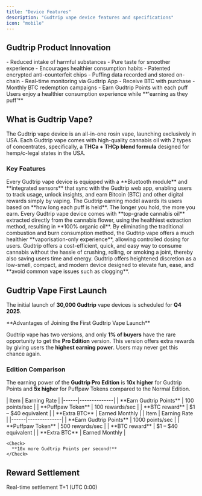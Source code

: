 ```yaml
---
title: "Device Features"
description: "Gudtrip vape device features and specifications"
icon: "mobile"
---
```


## Gudtrip Product Innovation

<CardGroup cols={3}>
  <Card title="Combustion-free Vaporization" icon="fire-flame-simple">
    - Reduced intake of harmful substances
    - Pure taste for smoother experience
    - Encourages healthier consumption habits
  </Card>
  <Card title="Smart Self-Management" icon="microchip">
    - Patented encrypted anti-counterfeit chips
    - Puffing data recorded and stored on-chain
    - Real-time monitoring via Gudtrip App
  </Card>
  <Card title="Crypto & Loyalty Incentives" icon="bitcoin">
    - Receive BTC with purchase
    - Monthly BTC redemption campaigns
    - Earn Gudtrip Points with each puff
  </Card>
</CardGroup>

<Tip>
  Users enjoy a healthier consumption experience while **'earning as they puff'**
</Tip>

## What is Gudtrip Vape?

The Gudtrip vape device is an all-in-one rosin vape, launching exclusively in USA. Each Gudtrip vape comes with high-quality cannabis oil with 2 types of concentrates, specifically, a **THCa + THCp blend formula** designed for hemp/c-legal states in the USA.

### Key Features

<AccordionGroup>
  <Accordion title="Connectivity & Tracking" icon="bluetooth">
    Every Gudtrip vape device is equipped with a **Bluetooth module** and **integrated sensors** that sync with the Gudtrip web app, enabling users to track usage, unlock insights, and earn Bitcoin (BTC) and other digital rewards simply by vaping.
  </Accordion>

  <Accordion title="Earning Model" icon="coins">
    The Gudtrip earning model awards its users based on **how long each puff is held**. The longer you hold, the more you earn.
  </Accordion>

  <Accordion title="Organic Essence" icon="leaf">
    Every Gudtrip vape device comes with **top-grade cannabis oil** extracted directly from the cannabis flower, using the healthiest extraction method, resulting in **100% organic oil**.
  </Accordion>

  <Accordion title="Improved Health" icon="heart-pulse">
    By eliminating the traditional combustion and burn consumption method, the Gudtrip vape offers a much healthier **vaporisation-only experience**, allowing controlled dosing for users.
  </Accordion>

  <Accordion title="Stylish Efficiency" icon="bolt">
    Gudtrip offers a cost-efficient, quick, and easy way to consume cannabis without the hassle of crushing, rolling, or smoking a joint, thereby also saving users time and energy.
  </Accordion>

  <Accordion title="User Experience" icon="star">
    Gudtrip offers heightened discretion as a low-smell, compact, and modern device designed to elevate fun, ease, and **avoid common vape issues such as clogging**.
  </Accordion>
</AccordionGroup>

## Gudtrip Vape First Launch

The initial launch of **30,000 Gudtrip** vape devices is scheduled for **Q4 2025**.

<Warning>
  **Advantages of Joining the First Gudtrip Vape Launch**
  
  Gudtrip vape has two versions, and only **1% of buyers** have the rare opportunity to get the **Pro Edition** version. This version offers extra rewards by giving users the **highest earning power**. Users may never get this chance again.
</Warning>

### Edition Comparison

The earning power of the **Gudtrip Pro Edition** is **10x higher** for Gudtrip Points and **5x higher** for Puffpaw Tokens compared to the Normal Edition.

<Tabs>
  <Tab title="Normal Edition">
    | Item | Earning Rate |
    |------|--------------|
    | **Earn Gudtrip Points** | 100 points/sec |
    | **Puffpaw Token** | 100 rewards/sec |
    | **BTC reward** | $1 – $40 equivalent |
    | **Extra BTC** | Earned Monthly |
  </Tab>

  <Tab title="Pro Edition">
    | Item | Earning Rate |
    |------|--------------|
    | **Earn Gudtrip Points** | 1000 points/sec |
    | **Puffpaw Token** | 500 rewards/sec |
    | **BTC reward** | $1 – $40 equivalent |
    | **Extra BTC** | Earned Monthly |
    
    <Check>
      **10x more Gudtrip Points per second!**
    </Check>
  </Tab>
</Tabs>

## Reward Settlement

<ParamField body="Gudtrip Points" type="instant">
  Real-time settlement
</ParamField>

<ParamField body="Puffpaw Token" type="daily">
  T+1 (UTC 0:00)
</ParamField>
